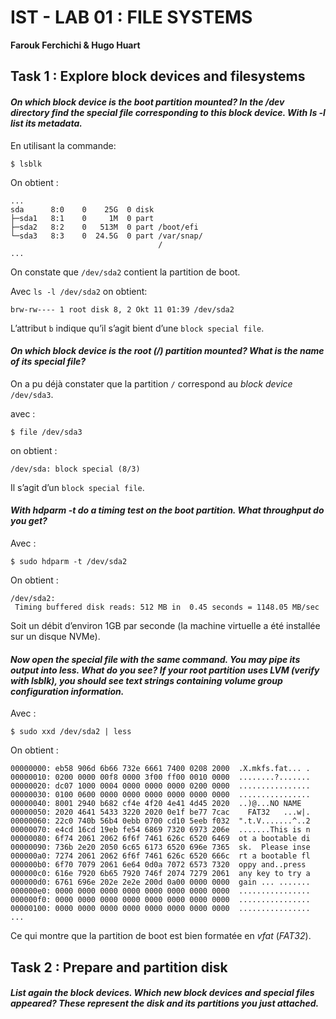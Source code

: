# IST - LAB 01 : FILE SYSTEMS

**Farouk Ferchichi & Hugo Huart**

## Task 1 : Explore block devices and filesystems

#### _On which block device is the boot partition mounted? In the /dev directory find the special file corresponding to this block device. With ls -l list its metadata._

En utilisant la commande:

```console
$ lsblk
```

On obtient : 

```console
...
sda      8:0    0    25G  0 disk 
├─sda1   8:1    0     1M  0 part 
├─sda2   8:2    0   513M  0 part /boot/efi
└─sda3   8:3    0  24.5G  0 part /var/snap/
                                 /
...
```

On constate que `/dev/sda2` contient la partition de boot.

Avec `ls -l /dev/sda2` on obtient:

```console
brw-rw---- 1 root disk 8, 2 Okt 11 01:39 /dev/sda2
```

L'attribut `b` indique qu'il s'agit bient d'une `block special file`.

#### _On which block device is the root (/) partition mounted? What is the name of its special file?_

On a pu déjà constater que la partition `/` correspond au _block device_ `/dev/sda3`.

avec : 

```console
$ file /dev/sda3
```

on obtient :
```console
/dev/sda: block special (8/3)
```

Il s'agit d'un `block special file`.

#### _With hdparm -t do a timing test on the boot partition. What throughput do you get?_

Avec : 

```console
$ sudo hdparm -t /dev/sda2
```

On obtient : 

```console
/dev/sda2:
 Timing buffered disk reads: 512 MB in  0.45 seconds = 1148.05 MB/sec
```

Soit un débit d'environ 1GB par seconde (la machine virtuelle a été installée sur un disque NVMe).

#### _Now open the special file with the same command. You may pipe its output into less. What do you see? If your root partition uses LVM (verify with lsblk), you should see text strings containing volume group configuration information._

Avec :

```console
$ sudo xxd /dev/sda2 | less
```

On obtient : 

```console
00000000: eb58 906d 6b66 732e 6661 7400 0208 2000  .X.mkfs.fat... .
00000010: 0200 0000 00f8 0000 3f00 ff00 0010 0000  ........?.......
00000020: dc07 1000 0004 0000 0000 0000 0200 0000  ................
00000030: 0100 0600 0000 0000 0000 0000 0000 0000  ................
00000040: 8001 2940 b682 cf4e 4f20 4e41 4d45 2020  ..)@...NO NAME  
00000050: 2020 4641 5433 3220 2020 0e1f be77 7cac    FAT32   ...w|.
00000060: 22c0 740b 56b4 0ebb 0700 cd10 5eeb f032  ".t.V.......^..2
00000070: e4cd 16cd 19eb fe54 6869 7320 6973 206e  .......This is n
00000080: 6f74 2061 2062 6f6f 7461 626c 6520 6469  ot a bootable di
00000090: 736b 2e20 2050 6c65 6173 6520 696e 7365  sk.  Please inse
000000a0: 7274 2061 2062 6f6f 7461 626c 6520 666c  rt a bootable fl
000000b0: 6f70 7079 2061 6e64 0d0a 7072 6573 7320  oppy and..press 
000000c0: 616e 7920 6b65 7920 746f 2074 7279 2061  any key to try a
000000d0: 6761 696e 202e 2e2e 200d 0a00 0000 0000  gain ... .......
000000e0: 0000 0000 0000 0000 0000 0000 0000 0000  ................
000000f0: 0000 0000 0000 0000 0000 0000 0000 0000  ................
00000100: 0000 0000 0000 0000 0000 0000 0000 0000  ................
...
```

Ce qui montre que la partition de boot est bien formatée en _vfat_ (_FAT32_).

## Task 2 : Prepare and partition disk

#### _List again the block devices. Which new block devices and special files appeared? These represent the disk and its partitions you just attached._


